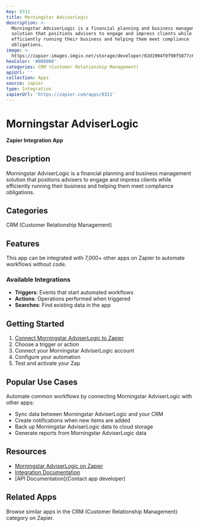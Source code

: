 ```yaml
---
key: 8311
title: Morningstar AdviserLogic
description: >-
  Morningstar AdviserLogic is a financial planning and business management
  solution that positions advisers to engage and impress clients while
  efficiently running their business and helping them meet compliance
  obligations.
image: >-
  https://zapier-images.imgix.net/storage/developer/02d1904f0f90f5877c6510aa0cdf0d95_3.png?auto=format%2Ccompress&ixlib=python-3.0.0&q=50
hexColor: '#000000'
categories: CRM (Customer Relationship Management)
apiUrl: ''
collection: Apps
source: zapier
type: Integration
zapierUrl: 'https://zapier.com/apps/8311'
---
```

# Morningstar AdviserLogic

**Zapier Integration App**

## Description

Morningstar AdviserLogic is a financial planning and business management solution that positions advisers to engage and impress clients while efficiently running their business and helping them meet compliance obligations.

## Categories

CRM (Customer Relationship Management)

## Features

This app can be integrated with 7,000+ other apps on Zapier to automate workflows without code.

### Available Integrations

- **Triggers**: Events that start automated workflows
- **Actions**: Operations performed when triggered
- **Searches**: Find existing data in the app

## Getting Started

1. [Connect Morningstar AdviserLogic to Zapier](https://zapier.com/apps/8311)
2. Choose a trigger or action
3. Connect your Morningstar AdviserLogic account
4. Configure your automation
5. Test and activate your Zap

## Popular Use Cases

Automate common workflows by connecting Morningstar AdviserLogic with other apps:

- Sync data between Morningstar AdviserLogic and your CRM
- Create notifications when new items are added
- Back up Morningstar AdviserLogic data to cloud storage
- Generate reports from Morningstar AdviserLogic data

## Resources

- [Morningstar AdviserLogic on Zapier](https://zapier.com/apps/8311)
- [Integration Documentation](https://zapier.com/apps/8311/integrations)
- [API Documentation](Contact app developer)

## Related Apps

Browse similar apps in the CRM (Customer Relationship Management) category on Zapier.
